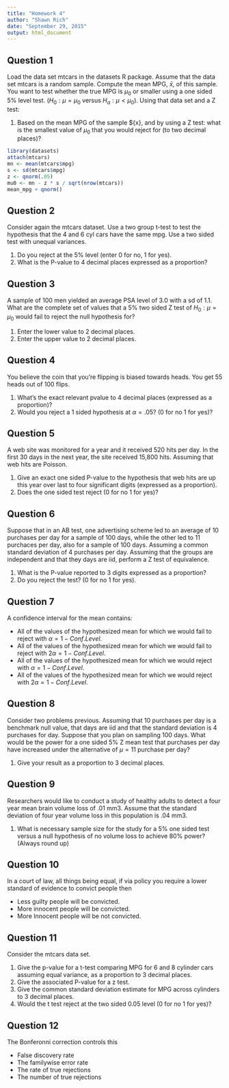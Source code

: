 ```yaml
---
title: "Homework 4"
author: "Shawn Rich"
date: "September 29, 2015"
output: html_document
---
```


## Question 1  
Load the data set mtcars in the datasets R package. Assume that the data set mtcars is a random sample. Compute the mean MPG, $\bar{x}$, of this sample.  
You want to test whether the true MPG is $\mu_0$ or smaller using a one sided 5% level test. ($H_0:\mu=\mu_0$ versus $H_a:\mu<\mu_0$). Using that data set and a Z test:  

1. Based on the mean MPG of the sample $\bar{x}, and by using a Z test: what is the smallest value of $\mu_0$ that you would reject for (to two decimal places)?

```r
library(datasets)
attach(mtcars)
mn <- mean(mtcars$mpg)
s <- sd(mtcars$mpg)
z <- qnorm(.05)
mu0 <- mn - z * s / sqrt(nrow(mtcars))
mean_mpg + qnorm()
```


## Question 2  
Consider again the mtcars dataset. Use a two group t-test to test the hypothesis that the 4 and 6 cyl cars have the same mpg. Use a two sided test with unequal variances.  

1. Do you reject at the 5% level (enter 0 for no, 1 for yes).  
2. What is the P-value to 4 decimal places expressed as a proportion?  


## Question 3  
A sample of 100 men yielded an average PSA level of 3.0 with a sd of 1.1. What are the complete set of values that a 5% two sided Z test of $H_0:\mu=\mu_0$ would fail to reject the null hypothesis for?  

1. Enter the lower value to 2 decimal places.  
2. Enter the upper value to 2 decimal places.   


## Question 4  
You believe the coin that you're flipping is biased towards heads. You get 55 heads out of 100 flips.  

1. What's the exact relevant pvalue to 4 decimal places (expressed as a proportion)?  
2. Would you reject a 1 sided hypothesis at $\alpha=.05$? (0 for no 1 for yes)?  


## Question 5  
A web site was monitored for a year and it received 520 hits per day. In the first 30 days in the next year, the site received 15,800 hits. Assuming that web hits are Poisson.  

1. Give an exact one sided P-value to the hypothesis that web hits are up this year over last to four significant digits (expressed as a proportion).  
2. Does the one sided test reject (0 for no 1 for yes)?


## Question 6  
Suppose that in an AB test, one advertising scheme led to an average of 10 purchases per day for a sample of 100 days, while the other led to 11 purchaces per day, also for a sample of 100 days. Assuming a common standard deviation of 4 purchases per day. Assuming that the groups are independent and that they days are iid, perform a Z test of equivalence. 

1. What is the P-value reported to 3 digits expressed as a proportion?  
2. Do you reject the test? (0 for no 1 for yes).


## Question 7  
A confidence interval for the mean contains:  

* All of the values of the hypothesized mean for which we would fail to reject with $\alpha=1−Conf.Level$.
* All of the values of the hypothesized mean for which we would fail to reject with $2\alpha=1−Conf.Level$.
* All of the values of the hypothesized mean for which we would reject with $\alpha=1−Conf.Level$.
* All of the values of the hypothesized mean for which we would reject with $2\alpha=1−Conf.Level$.


## Question 8  
Consider two problems previous. Assuming that 10 purchases per day is a benchmark null value, that days are iid and that the standard deviation is 4 purchases for day. Suppose that you plan on sampling 100 days. What would be the power for a one sided 5% Z mean test that purchases per day have increased under the alternative of $\mu=11$ purchase per day?

1. Give your result as a proportion to 3 decimal places.

## Question 9  
Researchers would like to conduct a study of healthy adults to detect a four year mean brain volume loss of .01 mm3. Assume that the standard deviation of four year volume loss in this population is .04 mm3.  

1. What is necessary sample size for the study for a 5% one sided test versus a null hypothesis of no volume loss to achieve 80% power? (Always round up)


## Question 10  
In a court of law, all things being equal, if via policy you require a lower standard of evidence to convict people then  

* Less guilty people will be convicted.  
* More innocent people will be convicted.  
* More Innocent people will be not convicted.  


## Question 11  
Consider the mtcars data set.

1. Give the p-value for a t-test comparing MPG for 6 and 8 cylinder cars assuming equal variance, as a proportion to 3 decimal places.
2. Give the associated P-value for a z test.
3. Give the common standard deviation estimate for MPG across cylinders to 3 decimal places.
4. Would the t test reject at the two sided 0.05 level (0 for no 1 for yes)?


## Question 12  
The Bonferonni correction controls this

* False discovery rate
* The familywise error rate
* The rate of true rejections
* The number of true rejections

